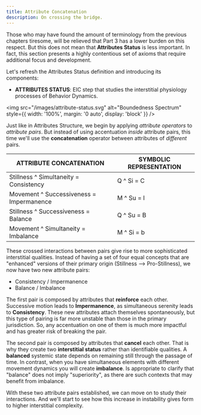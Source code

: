 ```yaml
---
title: Attribute Concatenation
description: On crossing the bridge.
---
```


Those who may have found the amount of terminology from the previous chapters tiresome, will be relieved that Part 3 has a lower burden on this respect. But this does not mean that **Attributes Status** is less important. In fact, this section presents a highly contentious set of axioms that require additional focus and development. 

Let's refresh the Attributes Status definition and introducing its components:

- **ATTRIBUTES STATUS**: EIC step that studies the interstitial physiology processes of Behavior Dynamics.

<img 
  src="/images/attribute-status.svg" 
  alt="Boundedness Spectrum" 
  style={{ width: '100%', margin: '0 auto', display: 'block' }} 
/>

Just like in Attributes Structure, we begin by applying *attribute operators* to *attribute pairs*. But instead of using accentuation *inside* attribute pairs, this time we'll use the **concatenation** operator between attributes of *different* pairs.

| **ATTRIBUTE CONCATENATION** | **SYMBOLIC REPRESENTATION** |
| --- | --- |
| Stillness ^ Simultaneity = Consistency | Q ^ Si = C |
| Movement ^ Successiveness = Impermanence | M ^ Su = I |
| Stillness ^ Successiveness = Balance | Q ^ Su = B |
| Movement ^ Simultaneity = Imbalance | M ^ Si = b |

These crossed interactions between pairs give rise to more sophisticated interstitial qualities. Instead of having a set of four equal concepts that are "enhanced" versions of their primary origin (Stillness --> Pro-Stillness), we now have two new attribute pairs:

- Consistency / Impermanence
- Balance / Imbalance

The first pair is composed by attributes that **reinforce** each other. Successive motion leads to **Impermanence**, as simultaneous serenity leads to **Consistency**. These new attributes attach themselves spontaneously, but this type of pairing is far more unstable than those in the primary jurisdiction. So, any accentuation on one of them is much more impactful and has greater risk of breaking the pair.

The second pair is composed by attributes that **cancel** each other. That is why they create two **interstitial status** rather than identifiable qualities. A **balanced** systemic state depends on remaining still through the passage of time. In contrast, when you have simultaneous elements with different movement dynamics you will create **imbalance**. Is appropriate to clarify that "balance" does not imply "superiority", as there are such contexts that may benefit from imbalance.

With these two attribute pairs established, we can move on to study their interactions. And we'll start to see how this increase in instability gives form to higher interstitial complexity.
